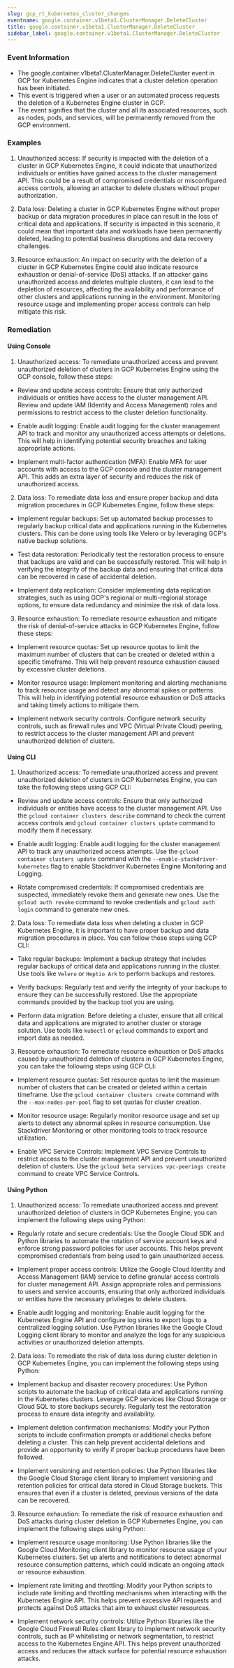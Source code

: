 ```yaml
--- 
slug: gcp_rt_kubernetes_cluster_changes
eventname: google.container.v1beta1.ClusterManager.DeleteCluster
title: google.container.v1beta1.ClusterManager.DeleteCluster
sidebar_label: google.container.v1beta1.ClusterManager.DeleteCluster
---
```

                       
### Event Information

- The google.container.v1beta1.ClusterManager.DeleteCluster event in GCP for Kubernetes Engine indicates that a cluster deletion operation has been initiated.
- This event is triggered when a user or an automated process requests the deletion of a Kubernetes Engine cluster in GCP.
- The event signifies that the cluster and all its associated resources, such as nodes, pods, and services, will be permanently removed from the GCP environment.


### Examples

1. Unauthorized access: If security is impacted with the deletion of a cluster in GCP Kubernetes Engine, it could indicate that unauthorized individuals or entities have gained access to the cluster management API. This could be a result of compromised credentials or misconfigured access controls, allowing an attacker to delete clusters without proper authorization.

2. Data loss: Deleting a cluster in GCP Kubernetes Engine without proper backup or data migration procedures in place can result in the loss of critical data and applications. If security is impacted in this scenario, it could mean that important data and workloads have been permanently deleted, leading to potential business disruptions and data recovery challenges.

3. Resource exhaustion: An impact on security with the deletion of a cluster in GCP Kubernetes Engine could also indicate resource exhaustion or denial-of-service (DoS) attacks. If an attacker gains unauthorized access and deletes multiple clusters, it can lead to the depletion of resources, affecting the availability and performance of other clusters and applications running in the environment. Monitoring resource usage and implementing proper access controls can help mitigate this risk.

### Remediation

#### Using Console

1. Unauthorized access: To remediate unauthorized access and prevent unauthorized deletion of clusters in GCP Kubernetes Engine using the GCP console, follow these steps:

- Review and update access controls: Ensure that only authorized individuals or entities have access to the cluster management API. Review and update IAM (Identity and Access Management) roles and permissions to restrict access to the cluster deletion functionality.

- Enable audit logging: Enable audit logging for the cluster management API to track and monitor any unauthorized access attempts or deletions. This will help in identifying potential security breaches and taking appropriate actions.

- Implement multi-factor authentication (MFA): Enable MFA for user accounts with access to the GCP console and the cluster management API. This adds an extra layer of security and reduces the risk of unauthorized access.

2. Data loss: To remediate data loss and ensure proper backup and data migration procedures in GCP Kubernetes Engine, follow these steps:

- Implement regular backups: Set up automated backup processes to regularly backup critical data and applications running in the Kubernetes clusters. This can be done using tools like Velero or by leveraging GCP's native backup solutions.

- Test data restoration: Periodically test the restoration process to ensure that backups are valid and can be successfully restored. This will help in verifying the integrity of the backup data and ensuring that critical data can be recovered in case of accidental deletion.

- Implement data replication: Consider implementing data replication strategies, such as using GCP's regional or multi-regional storage options, to ensure data redundancy and minimize the risk of data loss.

3. Resource exhaustion: To remediate resource exhaustion and mitigate the risk of denial-of-service attacks in GCP Kubernetes Engine, follow these steps:

- Implement resource quotas: Set up resource quotas to limit the maximum number of clusters that can be created or deleted within a specific timeframe. This will help prevent resource exhaustion caused by excessive cluster deletions.

- Monitor resource usage: Implement monitoring and alerting mechanisms to track resource usage and detect any abnormal spikes or patterns. This will help in identifying potential resource exhaustion or DoS attacks and taking timely actions to mitigate them.

- Implement network security controls: Configure network security controls, such as firewall rules and VPC (Virtual Private Cloud) peering, to restrict access to the cluster management API and prevent unauthorized deletion of clusters.

#### Using CLI

1. Unauthorized access: To remediate unauthorized access and prevent unauthorized deletion of clusters in GCP Kubernetes Engine, you can take the following steps using GCP CLI:

- Review and update access controls: Ensure that only authorized individuals or entities have access to the cluster management API. Use the `gcloud container clusters describe` command to check the current access controls and `gcloud container clusters update` command to modify them if necessary.

- Enable audit logging: Enable audit logging for the cluster management API to track any unauthorized access attempts. Use the `gcloud container clusters update` command with the `--enable-stackdriver-kubernetes` flag to enable Stackdriver Kubernetes Engine Monitoring and Logging.

- Rotate compromised credentials: If compromised credentials are suspected, immediately revoke them and generate new ones. Use the `gcloud auth revoke` command to revoke credentials and `gcloud auth login` command to generate new ones.

2. Data loss: To remediate data loss when deleting a cluster in GCP Kubernetes Engine, it is important to have proper backup and data migration procedures in place. You can follow these steps using GCP CLI:

- Take regular backups: Implement a backup strategy that includes regular backups of critical data and applications running in the cluster. Use tools like `Velero` or `Heptio Ark` to perform backups and restores.

- Verify backups: Regularly test and verify the integrity of your backups to ensure they can be successfully restored. Use the appropriate commands provided by the backup tool you are using.

- Perform data migration: Before deleting a cluster, ensure that all critical data and applications are migrated to another cluster or storage solution. Use tools like `kubectl` or `gcloud` commands to export and import data as needed.

3. Resource exhaustion: To remediate resource exhaustion or DoS attacks caused by unauthorized deletion of clusters in GCP Kubernetes Engine, you can take the following steps using GCP CLI:

- Implement resource quotas: Set resource quotas to limit the maximum number of clusters that can be created or deleted within a certain timeframe. Use the `gcloud container clusters create` command with the `--max-nodes-per-pool` flag to set quotas for cluster creation.

- Monitor resource usage: Regularly monitor resource usage and set up alerts to detect any abnormal spikes in resource consumption. Use Stackdriver Monitoring or other monitoring tools to track resource utilization.

- Enable VPC Service Controls: Implement VPC Service Controls to restrict access to the cluster management API and prevent unauthorized deletion of clusters. Use the `gcloud beta services vpc-peerings create` command to create VPC Service Controls.

#### Using Python

1. Unauthorized access: To remediate unauthorized access and prevent unauthorized deletion of clusters in GCP Kubernetes Engine, you can implement the following steps using Python:

- Regularly rotate and secure credentials: Use the Google Cloud SDK and Python libraries to automate the rotation of service account keys and enforce strong password policies for user accounts. This helps prevent compromised credentials from being used to gain unauthorized access.

- Implement proper access controls: Utilize the Google Cloud Identity and Access Management (IAM) service to define granular access controls for cluster management API. Assign appropriate roles and permissions to users and service accounts, ensuring that only authorized individuals or entities have the necessary privileges to delete clusters.

- Enable audit logging and monitoring: Enable audit logging for the Kubernetes Engine API and configure log sinks to export logs to a centralized logging solution. Use Python libraries like the Google Cloud Logging client library to monitor and analyze the logs for any suspicious activities or unauthorized deletion attempts.

2. Data loss: To remediate the risk of data loss during cluster deletion in GCP Kubernetes Engine, you can implement the following steps using Python:

- Implement backup and disaster recovery procedures: Use Python scripts to automate the backup of critical data and applications running in the Kubernetes clusters. Leverage GCP services like Cloud Storage or Cloud SQL to store backups securely. Regularly test the restoration process to ensure data integrity and availability.

- Implement deletion confirmation mechanisms: Modify your Python scripts to include confirmation prompts or additional checks before deleting a cluster. This can help prevent accidental deletions and provide an opportunity to verify if proper backup procedures have been followed.

- Implement versioning and retention policies: Use Python libraries like the Google Cloud Storage client library to implement versioning and retention policies for critical data stored in Cloud Storage buckets. This ensures that even if a cluster is deleted, previous versions of the data can be recovered.

3. Resource exhaustion: To remediate the risk of resource exhaustion and DoS attacks during cluster deletion in GCP Kubernetes Engine, you can implement the following steps using Python:

- Implement resource usage monitoring: Use Python libraries like the Google Cloud Monitoring client library to monitor resource usage of your Kubernetes clusters. Set up alerts and notifications to detect abnormal resource consumption patterns, which could indicate an ongoing attack or resource exhaustion.

- Implement rate limiting and throttling: Modify your Python scripts to include rate limiting and throttling mechanisms when interacting with the Kubernetes Engine API. This helps prevent excessive API requests and protects against DoS attacks that aim to exhaust cluster resources.

- Implement network security controls: Utilize Python libraries like the Google Cloud Firewall Rules client library to implement network security controls, such as IP whitelisting or network segmentation, to restrict access to the Kubernetes Engine API. This helps prevent unauthorized access and reduces the attack surface for potential resource exhaustion attacks.


 